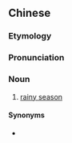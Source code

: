 {{also|黄梅天}}
==Chinese==
{{zh-forms|s=黄梅天|type=21}}

===Etymology===
{{rfe|lang=zh}}

===Pronunciation===
{{zh-pron
|m=huángméitiān
|c=wong4 mui4 tin1
|mn=n̂g-mûi-thiⁿ
|cat=n
}}

===Noun===
{{zh-noun}}

# [[rainy season]]

====Synonyms====
* {{zh-l|黃梅季/黄梅季}}